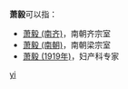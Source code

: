 '''萧毅'''可以指：
* [[萧毅_(南齐)|萧毅 (南齐)]]，南朝齐宗室
* [[萧毅_(南朝)|萧毅 (南朝)]]，南朝梁宗室
* [[萧毅_(1919年)|萧毅 (1919年)]]，妇产科专家

{{disambig}}

[[Category:二字蕭姓人名消歧義|yi]]